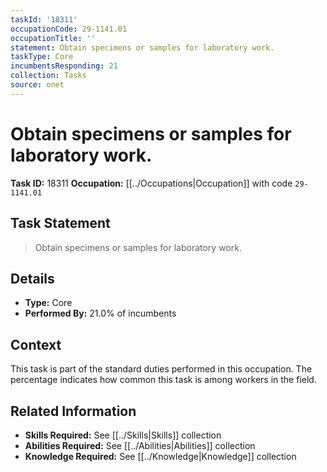 ```yaml
---
taskId: '18311'
occupationCode: 29-1141.01
occupationTitle: ''
statement: Obtain specimens or samples for laboratory work.
taskType: Core
incumbentsResponding: 21
collection: Tasks
source: onet
---
```

# Obtain specimens or samples for laboratory work.

**Task ID:** 18311
**Occupation:** [[../Occupations|Occupation]] with code `29-1141.01`

## Task Statement

> Obtain specimens or samples for laboratory work.

## Details

- **Type:** Core
- **Performed By:** 21.0% of incumbents

## Context

This task is part of the standard duties performed in this occupation. The percentage indicates how common this task is among workers in the field.

## Related Information

- **Skills Required:** See [[../Skills|Skills]] collection
- **Abilities Required:** See [[../Abilities|Abilities]] collection
- **Knowledge Required:** See [[../Knowledge|Knowledge]] collection
